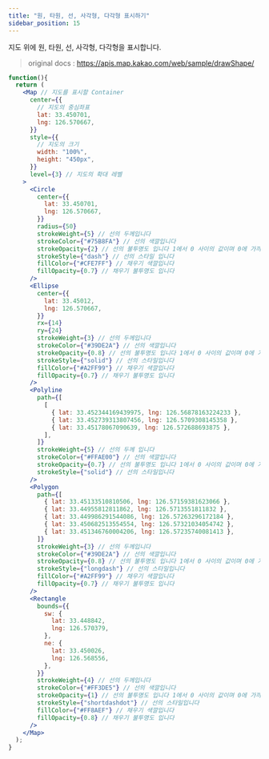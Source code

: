 ```yaml
---
title: "원, 타원, 선, 사각형, 다각형 표시하기"
sidebar_position: 15
---
```


지도 위에 원, 타원, 선, 사각형, 다각형을 표시합니다.

> original docs : https://apis.map.kakao.com/web/sample/drawShape/

```jsx live
function(){
  return (
    <Map // 지도를 표시할 Container
      center={{
        // 지도의 중심좌표
        lat: 33.450701,
        lng: 126.570667,
      }}
      style={{
        // 지도의 크기
        width: "100%",
        height: "450px",
      }}
      level={3} // 지도의 확대 레벨
    >
      <Circle
        center={{
          lat: 33.450701,
          lng: 126.570667,
        }}
        radius={50}
        strokeWeight={5} // 선의 두께입니다
        strokeColor={"#75B8FA"} // 선의 색깔입니다
        strokeOpacity={2} // 선의 불투명도 입니다 1에서 0 사이의 값이며 0에 가까울수록 투명합니다
        strokeStyle={"dash"} // 선의 스타일 입니다
        fillColor={"#CFE7FF"} // 채우기 색깔입니다
        fillOpacity={0.7} // 채우기 불투명도 입니다
      />
      <Ellipse
        center={{
          lat: 33.45012,
          lng: 126.570667,
        }}
        rx={14}
        ry={24}
        strokeWeight={3} // 선의 두께입니다
        strokeColor={"#39DE2A"} // 선의 색깔입니다
        strokeOpacity={0.8} // 선의 불투명도 입니다 1에서 0 사이의 값이며 0에 가까울수록 투명합니다
        strokeStyle={"solid"} // 선의 스타일입니다
        fillColor={"#A2FF99"} // 채우기 색깔입니다
        fillOpacity={0.7} // 채우기 불투명도 입니다
      />
      <Polyline
        path={[
          [
            { lat: 33.452344169439975, lng: 126.56878163224233 },
            { lat: 33.452739313807456, lng: 126.5709308145358 },
            { lat: 33.45178067090639, lng: 126.572688693875 },
          ],
        ]}
        strokeWeight={5} // 선의 두께 입니다
        strokeColor={"#FFAE00"} // 선의 색깔입니다
        strokeOpacity={0.7} // 선의 불투명도 입니다 1에서 0 사이의 값이며 0에 가까울수록 투명합니다
        strokeStyle={"solid"} // 선의 스타일입니다
      />
      <Polygon
        path={[
          { lat: 33.45133510810506, lng: 126.57159381623066 },
          { lat: 33.44955812811862, lng: 126.5713551811832 },
          { lat: 33.449986291544086, lng: 126.57263296172184 },
          { lat: 33.450682513554554, lng: 126.57321034054742 },
          { lat: 33.451346760004206, lng: 126.57235740081413 },
        ]}
        strokeWeight={3} // 선의 두께입니다
        strokeColor={"#39DE2A"} // 선의 색깔입니다
        strokeOpacity={0.8} // 선의 불투명도 입니다 1에서 0 사이의 값이며 0에 가까울수록 투명합니다
        strokeStyle={"longdash"} // 선의 스타일입니다
        fillColor={"#A2FF99"} // 채우기 색깔입니다
        fillOpacity={0.7} // 채우기 불투명도 입니다
      />
      <Rectangle
        bounds={{
          sw: {
            lat: 33.448842,
            lng: 126.570379,
          },
          ne: {
            lat: 33.450026,
            lng: 126.568556,
          },
        }}
        strokeWeight={4} // 선의 두께입니다
        strokeColor={"#FF3DE5"} // 선의 색깔입니다
        strokeOpacity={1} // 선의 불투명도 입니다 1에서 0 사이의 값이며 0에 가까울수록 투명합니다
        strokeStyle={"shortdashdot"} // 선의 스타일입니다
        fillColor={"#FF8AEF"} // 채우기 색깔입니다
        fillOpacity={0.8} // 채우기 불투명도 입니다
      />
    </Map>
  );
}
```
